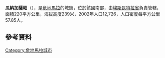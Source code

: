 {{unreferenced|time=2018-04-12T09:36:45+00:00}}
'''瓜納加薩帕'''（{{lang-es|Guanagazapa}}），是[[危地馬拉|危地馬拉]]的城鎮，位於該國南部，由[[埃斯昆特拉省|埃斯昆特拉省]]負責管轄，面積220平方公里，海拔高度239米，2002年人口12,726，人口密度每平方公里57.85人。

==參考資料==
{{coord|14|14|N|90|39|W|display=title|region:GT_type:city_source:GNS-enwiki}}

{{Guatemala-geo-stub}}
[[Category:危地馬拉城市|Category:危地馬拉城市]]